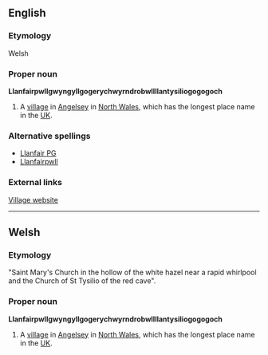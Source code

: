 ==English==
===Etymology===
Welsh

===Proper noun===
'''Llanfairpwllgwyngyllgogerychwyrndrobwllllantysiliogogogoch'''

# A [[village]] in [[Angelsey]] in [[North Wales]], which has the longest place name in the [[UK]].
{{wikipedia2|Llanfair PG}}

===Alternative spellings===
*[[Llanfair PG]]
*[[Llanfairpwll]]

===External links===
[http://www.llanfairpwllgwyngyllgogerychwyrndrobwllllantysiliogogogoch.co.uk/index.htm Village website]

----

==Welsh==
===Etymology===
"Saint Mary's Church in the hollow of the white hazel near a rapid whirlpool and the Church of St Tysilio of the red cave".<!--break down word by word-->

===Proper noun===
'''Llanfairpwllgwyngyllgogerychwyrndrobwllllantysiliogogogoch'''

# A [[village]] in [[Angelsey]] in [[North Wales]], which has the longest place name in the [[UK]].

{{rfd}}